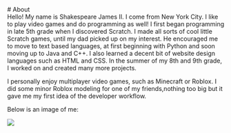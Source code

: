 
<div style={{textAlign: `center`}}>
  # About
</div>

<div className="textbox">
Hello! My name is Shakespeare James II. I come from New York City. I like to play video games and do programming as well! I first began programming in late 5th grade when I discovered Scratch. I made all sorts of cool little Scratch games, until my dad picked up on my interest. He encouraged me to move to text based languages, at first beginning with Python and soon moving up to Java and C++. I also learned a decent bit of website design languages such as HTML and CSS. In the summer of my 8th and 9th grade, I worked on and created many more projects. 

I personally enjoy multiplayer video games, such as Minecraft or Roblox. I did some minor Roblox modeling for one of my friends,nothing too big but it gave me my first idea of the developer workflow.

Below is an image of me:
</div>

<img src="C:\Users\shake\OneDrive\Desktop\Desktop files\Lessons_with_Onepiecefan\sjthecoder\images\webimg.jpeg"></img>
